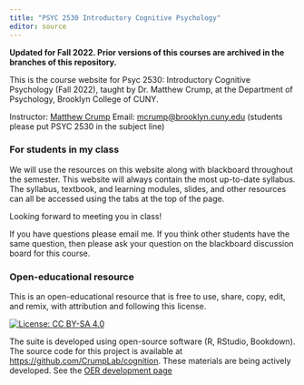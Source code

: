 ```yaml
---
title: "PSYC 2530 Introductory Cognitive Psychology"
editor: source
---
```


**Updated for Fall 2022. Prior versions of this courses are archived in the branches of this repository.**

This is the course website for Psyc 2530: Introductory Cognitive Psychology (Fall 2022), taught by Dr. Matthew Crump, at the Department of Psychology, Brooklyn College of CUNY.

Instructor: [Matthew Crump](https://www.crumplab.com) Email: [mcrump\@brooklyn.cuny.edu](mcrump@brooklyn.cuny.edu) (students please put PSYC 2530 in the subject line)

### For students in my class

We will use the resources on this website along with blackboard throughout the semester. This website will always contain the most up-to-date syllabus. The syllabus, textbook, and learning modules, slides, and other resources can all be accessed using the tabs at the top of the page.

Looking forward to meeting you in class!

If you have questions please email me. If you think other students have the same question, then please ask your question on the blackboard discussion board for this course.

### Open-educational resource

This is an open-educational resource that is free to use, share, copy, edit, and remix, with attribution and following this license.

[![License: CC BY-SA 4.0](https://img.shields.io/badge/License-CC%20BY--SA%204.0-lightgrey.svg)](https://creativecommons.org/licenses/by-sa/4.0/)

The suite is developed using open-source software (R, RStudio, Bookdown). The source code for this project is available at <https://github.com/CrumpLab/cognition>. These materials are being actively developed. See the [OER development page](articles/oer/oer.html)
